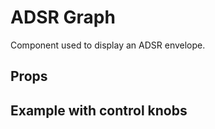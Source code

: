 

<Meta title="ADSR Graph" />

# ADSR Graph

Component used to display an ADSR envelope.

<Preview>
  <Story name='default'>
    <div style={{ padding: '32px', width: '400px', background: color('contextBackgroundColor', '#333333') }}>
      <ADSRGraph
        a={number('a', 0.15)}
        d={number('d', 0.15)}
        s={number('s', 0.5)}
        r={number('r', 1.0)}
        backgroundColor={color('backgroundColor', 'rgb(40, 56, 68)')}
        contextBackgroundColor={color('contextBackgroundColor', '#333333')}
        lineColor={color('lineColor', '#DDDDDD')}
      />
    </div>
  </Story>
</Preview>

## Props

<Props of={ADSRGraph} />


## Example with control knobs

<Preview>
  <Story name='control with knobs'>
    <div style={{ padding: '32px', width: '400px', background: '#525252' }}>
      <ADSRGraphPlayground
        backgroundColor='rgb(40, 56, 68)'
        contextBackgroundColor='#525252'
        lineColor='#DDDDDD'
      />
    </div>
  </Story>
</Preview>
